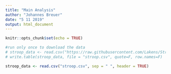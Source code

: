 ```yaml
---
title: "Main Analysis"
author: "Johannes Breuer"
date: "5 11 2019"
output: html_document
---
```


```r
knitr::opts_chunk$set(echo = TRUE)
```

```r
#run only once to download the data 
# stroop_data <- read.csv("https://raw.githubusercontent.com/Lakens/Stroop/master/stroop.txt", sep = "\t", header = TRUE)
# write.table(stroop_data, file = "stroop.csv", quote=F, row.names=F) 

stroop_data <- read.csv("stroop.csv", sep = " ", header = TRUE)

```

